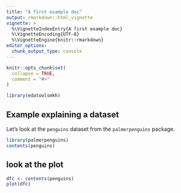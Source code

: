 ```yaml
---
title: "A first example doc"
output: rmarkdown::html_vignette
vignette: >
  %\VignetteIndexEntry{A first example doc}
  %\VignetteEncoding{UTF-8}
  %\VignetteEngine{knitr::rmarkdown}
editor_options: 
  chunk_output_type: console
---
```


```r
knitr::opts_chunk$set(
  collapse = TRUE,
  comment = "#>"
)
```

```r
library(edatoolsmkh)
```

## Example explaining a dataset

Let's look at the `penguins` dataset from the `palmerpenguins` package.

```r
library(palmerpenguins)
contents(penguins)
```

## look at the plot

```r
dfc <- contents(penguins)
plot(dfc)
```

